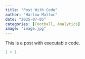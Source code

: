 ```yaml
---
title: "Post With Code"
author: "Harlow Malloc"
date: "2025-07-05"
categories: [Football, Analytics]
image: "image.jpg"
---
```


This is a post with executable code.

```r
1 + 1
```